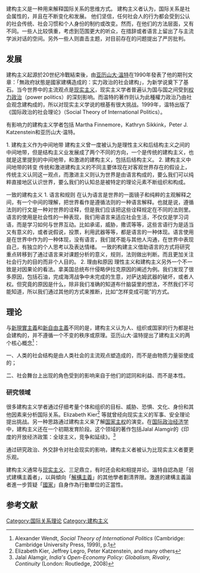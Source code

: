 {{otheruses|建構主義}}{{Expert needed|subject=政治|time=2022-05-20T02:59:50+00:00}}
{{Incomplete|reason=條目閱讀起來像還沒寫完}}
建构主义是一种用来解释国际关系的思维方式。 建构主义者认为，国际关系是社会属性的，并且在不断变化和发展。 他们坚信，任何社会人的行为都会受到公认的社会传统、社会习惯和个人身份的制约或改变。然而，在他们的方法层面，又有不同。一些人比较慎重，考虑到范围更大的听众，在措辞或者语言上留出了与主流学派对话的空间。另外一些人则直击主题，对目前存在的问题提出了严厉批判。

== 发展 ==
建构主义起源於20世纪冷戰結束後，由[[亚历山大·溫特|亚历山大·溫特]]在1990年發表了他的期刊文章：「無政府狀態是國家建構造成的：实力政治的社会建构」，为新学说奠下了基石。当今世界中的主流观点是[[现实主义|现实主义]]，现实主义学者普遍认为国与国之间受到[[强权政治|权力政治]]（power politics）的深刻影响。而温特的著作则认为此種權力政治乃由社会观念建构成的，所以对现实主义学说的根基有很大挑战。1999年，温特出版了《国际政治的社会理论》（Social Theory of International Politics）。

有影响力的建构主义学者包括 Martha Finnemore，Kathryn Sikkink，Peter J. Katzenstein和亚历山大·温特。

{{Wikify|time=2022-05-28T11:16:07+00:00}}
1. 建构主义作为中间地带
建构主义曾一度被认为是理性主义和后结构主义之间的中间地带，但是结构主义业发展成了两个不同的方向，一个是传统的建构主义，也就是这里提到的中间地带，和激进的建构主义，包括后结构主义。
2. 建构主义中间地带的转变
传统和激进建构主义的不同主要体现在对客观世界存在的假设上，传统主义认同这一观点，而激进主义则认为世界是由语言构成的，要么我们可以纯粹直接地区认识世界，要么我们的认知总是被特定的理论元素不断组织和构成。

一致的建构主义
1. 语言和规则
在认为语言是世界的一面镜子和纯粹的主观解释之间，有一个中间的理解，把世界看作是遵循法则的一种语言解释。也就是说，遵循法则的行文是一种对世界的诠释，但是我们应该把这些诠释规定在不同的法则里。
语言的使用是社会性的一种表现，我们用语言来适应社会生活，不仅仅是学习词语，而是学习如何与世界互动。比如承诺，威胁，撒谎等等，这些言语行为是适当又有意义的，或者说假说，投票，利用武器等等，都是语言的一种体现。语言使用是在世界中作为的一种体现，没有语言，我们就不能与其他人沟通，在世界中表现自己，有独立的个人思考以及表达情绪。
一致的构建主义借助语言的方式将研究重点转移到了通过语言来对课题分析的意义，规则，法则做出判断。而且更加关注社会行为的目的而非个人目的。
2. 理由和原因
理性主义和建构主义另外一个不一致是对因果论的看法。拿美国总统布什侵略伊拉克原因的阐述为例。我们发现了很多原因，包括石油，完成海湾战争中未完成的生意，对萨达姆武器的破坏，或者人权。但究竟的原因是什么，除非我们准确的知道布什脑袋里的想法，不然我们不可能知道，所以我们通过其他的方式来推断，比如“怎样变成可能”的方式。

== 理论 ==
与[[結構現實主義|新現實主義]]和[[新自由主義（國際關係）|新自由主義]]不同的是，建构主义认为人、组织或国家的行为都是社会建构的，并不遵循一个不变的秩序或原理。亚历山大·温特提出了建构主义的两个核心概念<ref>Alexander Wendt, ''Social Theory of International Politics'' (Cambridge: Cambridge University Press, 1999), p.1</ref>：

一、人类的社会结构是由人类社会的主流观点塑造成的，而不是由物质力量驱使成的；

二、社会舞台上出现的角色受到的影响来自于他们的認同和利益、而不是本性。

=== 研究领域 ===
很多建构主义学者通过仔细考量个体和组织的目标、威胁、恐惧、文化、身份和其他因素来分析国际关系。Elizabeth Kier<ref>Elizabeth Kier, Jeffrey Legro, Peter Katzenstein, and many others</ref> 等就曾经向现实主义的军事、安全理论提出挑战。另一种思路通过建构主义来了解[[国家主权|国家主权]]的演变。在[[国际政治经济学|国际政治经济学]]中，建构主义还在一个初期发育阶段。这个领域的著作包括Jalal Alamgir的《印度的开放经济政策：全球主义，竞争和延续》。<ref>Jalal Alamgir, ''India's Open-Economy Policy: Globalism, Rivalry, Continuity'' (London: Routledge, 2008)</ref>

通过研究政治、外交辞令对社会现实的影响，建构主义者被认为比现实主义者要更乐观。

建构主义通常与[[現實主義_(國際關係)|现实主义]]、{{Link-en|自由主義 (國際關係)|Liberalism (international relations)|自由主义}}三足鼎立，有时还会和{{Link-en|女權主義 (國際關係)|Feminism (international relations)|女权主义}}和{{Link-en|馬克思主義國際關係理論|Marxist international relations theory|马克思主义}}相提并论。溫特自認為是「弱式建構主義者」，以與傾向「[[解構主義|解構主義]]」的其他學者劃清界限。激進的建構主義論者進一步質疑「[[國家|國家]]」自身作為行動單位的正當性。

== 参考文献 ==
{{Reflist}}{{國際關係理論}}{{国际关系}}
[[Category:国际关系理论|Category:国际关系理论]]
[[Category:建构主义|Category:建构主义]]